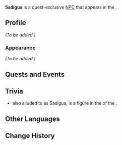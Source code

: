{{Meta
<!-- Remove this template after adding the missing info -->
|missing_NPC_profile  = yes
<!--
|missing_NPC_idle     = yes
|missing_NPC_dialogue = yes
-->
}}
{{Character Infobox
|type             = Quest NPC
|image            = NPC Sadigua.png
|realname         = <!-- Optional, if different from in-game name -->
|deceased         = <!-- Past (for deceased prior to events of the game) or free response -->
|region           = Natlan
|location         = Natlan
|affiliation      = Masters of the Night-Wind
|title            = 

|ancestry         = <!-- Clan/family -->
|father           = 
|mother           = 
|spouse           = 
|sibling          = 
|child            = 
|relative         = 

|voiceEN          = 
|voiceCN          = 
|voiceJP          = 
|voiceKR          = 
}}
'''Sadigua''' is a quest-exclusive [[NPC]] that appears in the {{Quest|When All Becomes a Monument}}.
<!--
==Location==
{{subst:#tag:gallery|
NPC Location {{subst:#titleparts:{{subst:PAGENAME}}}}.png{{subst:!}}{{subst:#titleparts:{{subst:PAGENAME}}}}'s location
NPC Location {{subst:#titleparts:{{subst:PAGENAME}}}} Context.png{{subst:!}}Additional context
}}
-->
==Profile==
<!--Detailed story/lore information goes here.-->
''(To be added.)''

===Appearance===
<!--Keep appearance section short and concise. Limit to 2 paragraphs with 3-4 sentences each.-->
''(To be added.)''

==Quests and Events==
{{Quests and Events}}
<!--
==Idle Quotes==
{{Dialogue Start}}
:{{DIcon|Idle}} {{Tx}}
::{{A|VO {{subst:#titleparts:{{subst:PAGENAME}}}} 01.ogg}} "{{Tx}}"
{{Dialogue End}}

==Dialogue==
{{Dialogue Start}}
:'''{{subst:#titleparts:{{subst:PAGENAME}}}}:''' 
:{{DIcon}}
{{Dialogue End}}

==Event Dialogue==
===Event Name===
{{Dialogue Start}}
:'''{{subst:#titleparts:{{subst:PAGENAME}}}}:'''
{{Dialogue End}}
-->
==Trivia==
*{{w|Bochica}} also alluded to as Sadigua, is a figure in the {{w|Muisca religion|religion}} of the {{w|Muisca}}.
==Other Languages==
{{Other Languages|default_hidden=1
|en      = Sadigua
|zhs     = 萨迪古亚
|zhs_rm  = Sàdígǔyà
|zht     = 薩迪古亞
|zht_rm  = Sàdígǔyà
|ja      = サディグア
|ja_rm   = Sadigua
|ko      = 사디구아
|es      = Sadigua
|fr      = Sadigua
|ru      = Садигуа
|th      = Sadigua
|vi      = Sadigua
|de      = Sadigua
|id      = Sadigua
|pt      = Sadigua
|tr      = Sadigua
|it      = Sadigua
}}

==Change History==
{{Change History|5.3}}
<!--
==References==
{{Reflist}}
-->